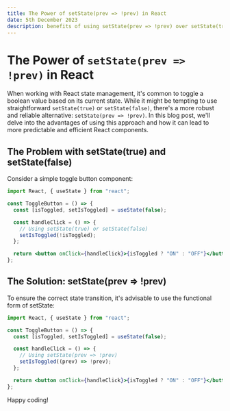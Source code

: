 ---
title: The Power of setState(prev => !prev) in React
date: 5th December 2023
description: benefits of using setState(prev => !prev) over setState(true) or setState(false)
---

# The Power of `setState(prev => !prev)` in React

When working with React state management, it's common to toggle a boolean value based on its current state. While it might be tempting to use straightforward `setState(true)` or `setState(false)`, there's a more robust and reliable alternative: `setState(prev => !prev)`. In this blog post, we'll delve into the advantages of using this approach and how it can lead to more predictable and efficient React components.

## The Problem with setState(true) and setState(false)

Consider a simple toggle button component:

```jsx
import React, { useState } from "react";

const ToggleButton = () => {
  const [isToggled, setIsToggled] = useState(false);

  const handleClick = () => {
    // Using setState(true) or setState(false)
    setIsToggled(!isToggled);
  };

  return <button onClick={handleClick}>{isToggled ? "ON" : "OFF"}</button>;
};
```

## The Solution: setState(prev => !prev)

To ensure the correct state transition, it's advisable to use the functional form of setState:

```jsx
import React, { useState } from "react";

const ToggleButton = () => {
  const [isToggled, setIsToggled] = useState(false);

  const handleClick = () => {
    // Using setState(prev => !prev)
    setIsToggled((prev) => !prev);
  };

  return <button onClick={handleClick}>{isToggled ? "ON" : "OFF"}</button>;
};
```

Happy coding!
